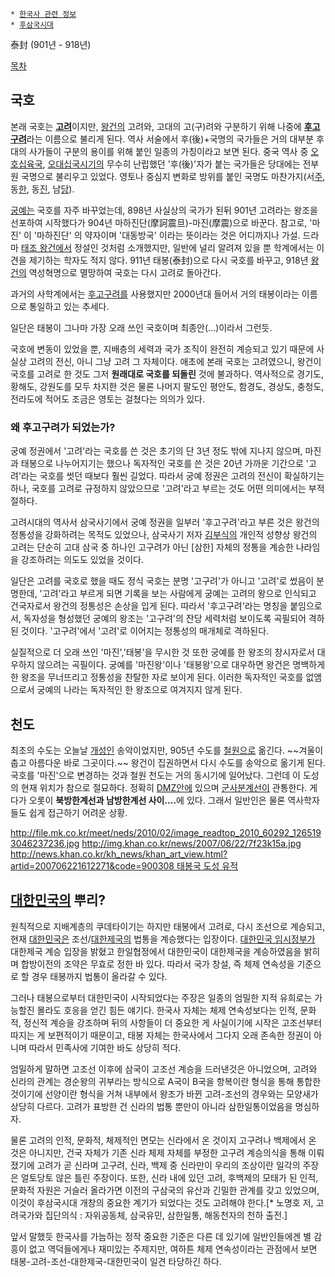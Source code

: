  * [[한국사 관련 정보]]
 * [[후삼국시대]]

泰封 (901년 - 918년)

[[목차]]
== 국호 ==
본래 국호는 '''[[고려]]'''이지만, [[왕건]]의 고려와, 고대의 고(구)려와 구분하기 위해 나중에 '''[[후고구려]]'''라는 이름으로 불리게 된다. 역사 서술에서 후(後)+국명의 국가들은 거의 대부분 후대의 사가들이 구분의 용이를 위해 붙인 일종의 가칭이라고 보면 된다. 중국 역사 중 [[오호십육국]], [[오대십국]]시기의 무수히 난립했던 '후(後)'자가 붙는 국가들은 당대에는 전부 원 국명으로 불리우고 있었다. 영토나 중심지 변화로 방위를 붙인 국명도 마찬가지(서[[주]], 동[[한]], 동[[진]], 남[[당]]).

[[궁예]]는 국호를 자주 바꾸었는데, 898년 사실상의 국가가 된뒤 901년 고려라는 왕조을 선포하여 시작했다가 904년 마하진단(摩訶震旦)-마진(摩震)으로 바꾼다. 참고로, '마진' 이 '마하진단' 의 약자이며 '대동방국' 이라는 뜻이라는 것은 어디까지나 가설. 드라마 [[태조 왕건]]에서 정설인 것처럼 소개했지만, 일반에 널리 알려져 있을 뿐 학계에서는 이견을 제기하는 학자도 적지 않다. 911년 태봉(泰封)으로 다시 국호를 바꾸고, 918년 [[왕건]]의 역성혁명으로 멸망하여 국호는 다시 고려로 돌아간다.

과거의 사학계에서는 [[후고구려]]를 사용했지만 2000년대 들어서 거의 태봉이라는 이름으로 통일하고 있는 추세다.

일단은 태봉이 그나마 가장 오래 쓰인 국호이며 최종안(…)이라서 그런듯. 

국호에 변동이 있었을 뿐, 지배층의 세력과 국가 조직이 완전히 계승되고 있기 때문에 사실상 고려의 전신, 아니 그냥 고려 그 자체이다. 애초에 본래 국호는 고려였으니, 왕건이 국호를 고려로 한 것도 그저 '''원래대로 국호를 되돌린''' 것에 불과하다. 역사적으로 경기도, 황해도, 강원도를 모두 차지한 것은 물론 나머지 팔도인 평안도, 함경도, 경상도, 충청도, 전라도에 적어도 조금은 영토는 걸쳤다는 의의가 있다. 

=== 왜 후고구려가 되었는가? ===
궁예 정권에서 '고려'라는 국호를 쓴 것은 초기의 단 3년 정도 밖에 지나지 않으며, 마진과 태봉으로 나누어지기는 했으나 독자적인 국호를 쓴 것은 20년 가까운 기간으로 '고려'라는 국호를 썻던 때보다 훨씬 길었다. 따라서 궁예 정권은 고려의 전신이 확실하기는 하나, 국호를 고려로 규정하지 않았으므로 '고려'라고 부르는 것도 어떤 의미에서는 부적절하다.

고려시대의 역사서 삼국사기에서 궁예 정권을 일부러 '후고구려'라고 부른 것은 왕건의 정통성을 강화하려는 목적도 있었으나, 삼국사기 저자 [[김부식]]의 개인적 성향상 왕건의 고려는 단순히 고대 삼국 중 하나인 고구려가 아닌 [삼한] 자체의 정통을 계승한 나라임을 강조하려는 의도도 있었을 것이다. 

일단은 고려를 국호로 했을 때도 정식 국호는 분명 '고구려'가 아니고 '고려'로 썼음이 분명한데, '고려'라고 부르게 되면 기록을 보는 사람에게 궁예는 고려의 왕으로 인식되고 건국자로서 왕건의 정통성은 손상을 입게 된다. 따라서 '후고구려'라는 명칭을 붙임으로서, 독자성을 형성했던 궁예의 왕조는 '고구려'의 잔당 세력처럼 보이도록 곡필되어 격하된 것이다. '고구려'에서 '고려'로 이어지는 정통성의 매개체로 격하된다.

실질적으로 더 오래 쓰인 '마진','태봉'을 무시한 것 또한 궁예를 한 왕조의 창시자로서 대우하지 않으려는 곡필이다. 궁예를 '마진왕'이나 '태봉왕'으로 대우하면 왕건은 명백하게 한 왕조을 무너뜨리고 정통성을 찬탈한 자로 보이게 된다. 이러한 독자적인 국호를 없앰으로서 궁예의 나라는 독자적인 한 왕조으로 여겨지지 않게 된다. 

== 천도 ==
최초의 수도는 오늘날 [[개성]]인 송악이었지만, 905년 수도를 [[철원]]으로 옮긴다. ~~겨울이 춥고 아름다운 바로 그곳이다.~~ 왕건이 집권하면서 다시 수도를 송악으로 옮기게 된다. 국호를 '마진'으로 변경하는 것과 철원 천도는 거의 동시기에 일어났다. 그런데 이 도성의 현재 위치가 참으로 절묘하다. 정확히 [[DMZ]]안에 있으며 [[군사분계선]]이 관통한다. 게다가 오롯이 '''북방한계선과 남방한계선 사이....'''에 있다. 그래서 일반인은 물론 역사학자들도 쉽게 접근하기 어려운 상황.

http://file.mk.co.kr/meet/neds/2010/02/image_readtop_2010_60292_1265193046237236.jpg
http://img.khan.co.kr/news/2007/06/22/7f23k15a.jpg
[[http://news.khan.co.kr/kh_news/khan_art_view.html?artid=200706221612271&code=900308 태봉국 도성 유적]]

== [[대한민국]]의 뿌리? ==
원칙적으로 지배계층의 쿠데타이기는 하지만 태봉에서 고려로, 다시 조선으로 계승되고, 현재 [[대한민국]]은 조선/[[대한제국]]의 법통을 계승했다는 입장이다. [[대한민국 임시정부]]가 대한제국 계승 입장을 밝혔고 한일협정에서 대한민국이 대한제국을 계승하였음을 밝히며 합방이전의 조약은 무효로 정한 바 있다. 따라서 국가 창설, 즉 체제 연속성을 기준으로 할 경우 태봉까지 법통이 올라갈 수 있다. 

그러나 태봉으로부터 대한민국이 시작되었다는 주장은 일종의 엄밀한 지적 유희로는 가능할진 몰라도 호응을 얻긴 힘든 얘기다. 한국사 자체는 체제 연속성보다는 인적, 문화적, 정신적 계승을 강조하며 뒤의 사항들이 더 중요한 게 사실이기에 시작은 고조선부터 따지는 게 보편적이기 때문이고, 태봉 자체는 한국사에서 그다지 오래 존속한 정권이 아니며 따라서 민족사에 기여한 바도 상당히 적다.

엄밀하게 말하면 고조선 이후에 삼국이 고조선 계승을 드러낸것은 아니었으며, 고려와 신라의 관계는 경순왕의 귀부라는 방식으로 A국이 B국을 항복이란 형식을 통해 통합한 것이기에 선양이란 형식을 거쳐 내부에서 왕조가 바뀐 고려-조선의 경우와는 모양새가 상당히 다르다. 고려가 표방한 건 신라의 법통 뿐만이 아니라 삼한일통이었음을 명심하자. 

물론 고려의 인적, 문화적, 체제적인 면모는 신라에서 온 것이지 고구려나 백제에서 온 것은 아니지만, 건국 자체가 기존 신라 체제 자체를 부정한 고구려 계승의식을 통해 이뤄졌기에 고려가 곧 신라며 고구려, 신라, 백제 중 신라만이 우리의 조상이란 일각의 주장은 얼토당토 않은 틀린 주장이다. 또한, 신라 내에 있던 고려, 후백제의 모태가 된 인적, 문화적 자원은 거슬러 올라가면 이전의 구삼국의 유산과 긴밀한 관계를 갖고 있었으며, 이것이 후삼국시대 개창의 중요한 계기가 되었다는 것도 고려해야 한다.[* 노명호 저, 고려국가와 집단의식 : 자위공동체, 삼국유민, 삼한일통, 해동천자의 천하 출전.]

앞서 말했듯 한국사를 가늠하는 정작 중요한 기준은 다른 데 있기에 일반인들에겐 별 감흥이 없고 역덕들에게나 재미있는 주제지만, 여하튼  체제 연속성이라는 관점에서 보면 태봉-고려-조선-대한제국-대한민국이 일견 타당하긴 하다. 

